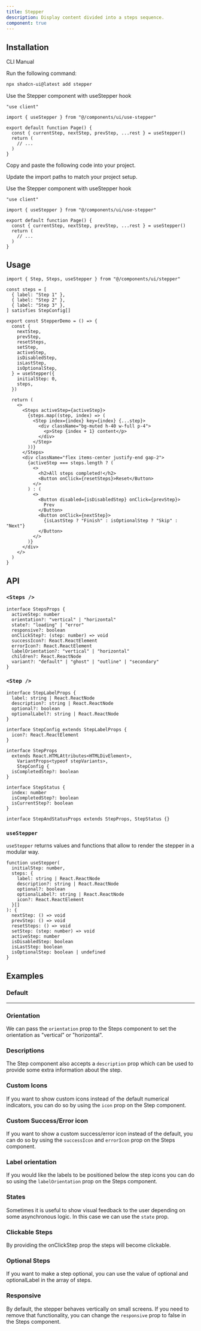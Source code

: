 ```yaml
---
title: Stepper
description: Display content divided into a steps sequence.
component: true
---
```


<ComponentPreview name="stepper-demo" />

## Installation

<Tabs defaultValue="cli">

<TabsList>
  <TabsTrigger value="cli">CLI</TabsTrigger>
  <TabsTrigger value="manual">Manual</TabsTrigger>
</TabsList>
<TabsContent value="cli">

<Steps>

<Step>Run the following command:</Step>

```bash
npx shadcn-ui@latest add stepper
```

<Step>Use the Stepper component with useStepper hook</Step>

```tsx title="page.tsx" {1,9}
"use client"

import { useStepper } from "@/components/ui/use-stepper"

export default function Page() {
  const { currentStep, nextStep, prevStep, ...rest } = useStepper()
  return (
    // ...
  )
}
```

</Steps>

</TabsContent>

<TabsContent value="manual">

<Steps>

<Step>Copy and paste the following code into your project.</Step>

<ComponentSource name="toast" />

<Step>Update the import paths to match your project setup.</Step>

<Step>Use the Stepper component with useStepper hook</Step>

```tsx title="page.tsx" {1,9}
"use client"

import { useStepper } from "@/components/ui/use-stepper"

export default function Page() {
  const { currentStep, nextStep, prevStep, ...rest } = useStepper()
  return (
    // ...
  )
}
```

</Steps>

</TabsContent>

</Tabs>

## Usage

```tsx
import { Step, Steps, useStepper } from "@/components/ui/stepper"
```

```tsx {1-5}
const steps = [
  { label: "Step 1" },
  { label: "Step 2" },
  { label: "Step 3" },
] satisfies StepConfig[]

export const StepperDemo = () => {
  const {
    nextStep,
    prevStep,
    resetSteps,
    setStep,
    activeStep,
    isDisabledStep,
    isLastStep,
    isOptionalStep,
  } = useStepper({
    initialStep: 0,
    steps,
  })

  return (
    <>
      <Steps activeStep={activeStep}>
        {steps.map((step, index) => (
          <Step index={index} key={index} {...step}>
            <div className="bg-muted h-40 w-full p-4">
              <p>Step {index + 1} content</p>
            </div>
          </Step>
        ))}
      </Steps>
      <div className="flex items-center justify-end gap-2">
        {activeStep === steps.length ? (
          <>
            <h2>All steps completed!</h2>
            <Button onClick={resetSteps}>Reset</Button>
          </>
        ) : (
          <>
            <Button disabled={isDisabledStep} onClick={prevStep}>
              Prev
            </Button>
            <Button onClick={nextStep}>
              {isLastStep ? "Finish" : isOptionalStep ? "Skip" : "Next"}
            </Button>
          </>
        )}
      </div>
    </>
  )
}
```

## API

### `<Steps />`

```tsx
interface StepsProps {
  activeStep: number
  orientation?: "vertical" | "horizontal"
  state?: "loading" | "error"
  responsive?: boolean
  onClickStep?: (step: number) => void
  successIcon?: React.ReactElement
  errorIcon?: React.ReactElement
  labelOrientation?: "vertical" | "horizontal"
  children?: React.ReactNode
  variant?: "default" | "ghost" | "outline" | "secondary"
}
```

### `<Step />`

```tsx
interface StepLabelProps {
  label: string | React.ReactNode
  description?: string | React.ReactNode
  optional?: boolean
  optionalLabel?: string | React.ReactNode
}

interface StepConfig extends StepLabelProps {
  icon?: React.ReactElement
}

interface StepProps
  extends React.HTMLAttributes<HTMLDivElement>,
    VariantProps<typeof stepVariants>,
    StepConfig {
  isCompletedStep?: boolean
}

interface StepStatus {
  index: number
  isCompletedStep?: boolean
  isCurrentStep?: boolean
}

interface StepAndStatusProps extends StepProps, StepStatus {}
```

### `useStepper`

`useStepper` returns values and functions that allow to render the stepper in a modular way.

```tsx
function useStepper(
  initialStep: number,
  steps: {
    label: string | React.ReactNode
    description?: string | React.ReactNode
    optional?: boolean
    optionalLabel?: string | React.ReactNode
    icon?: React.ReactElement
  }[]
): {
  nextStep: () => void
  prevStep: () => void
  resetSteps: () => void
  setStep: (step: number) => void
  activeStep: number
  isDisabledStep: boolean
  isLastStep: boolean
  isOptionalStep: boolean | undefined
}
```

## Examples

### Default

<ComponentPreview name="stepper-demo" />

---

### Orientation

We can pass the `orientation` prop to the Steps component to set the orientation as "vertical" or "horizontal".

<ComponentPreview name="stepper-orientation" />

### Descriptions

The Step component also accepts a `description` prop which can be used to provide some extra information about the step.

<ComponentPreview name="stepper-descriptions" />

### Custom Icons

If you want to show custom icons instead of the default numerical indicators, you can do so by using the `icon` prop on the Step component.

<ComponentPreview name="stepper-custom-icons" />

### Custom Success/Error icon

If you want to show a custom success/error icon instead of the default, you can do so by using the `successIcon` and `errorIcon` prop on the Steps component.

<ComponentPreview name="stepper-custom-success-error-icon" />

### Label orientation

If you would like the labels to be positioned below the step icons you can do so using the `labelOrientation` prop on the Steps component.

<ComponentPreview name="stepper-label-orientation" />

### States

Sometimes it is useful to show visual feedback to the user depending on some asynchronous logic. In this case we can use the `state` prop.

<ComponentPreview name="stepper-states" />

### Clickable Steps

By providing the onClickStep prop the steps will become clickable.

<ComponentPreview name="stepper-clickable-steps" />

### Optional Steps

If you want to make a step optional, you can use the value of optional and optionalLabel in the array of steps.

<ComponentPreview name="stepper-optional-steps" />

### Responsive

By default, the stepper behaves vertically on small screens. If you need to remove that functionality, you can change the `responsive` prop to false in the Steps component.
